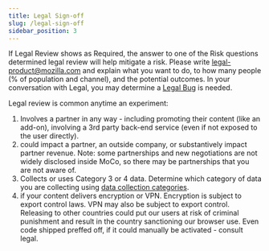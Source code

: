 ```yaml
---
title: Legal Sign-off 
slug: /legal-sign-off
sidebar_position: 3
---
```


If Legal Review shows as Required, the answer to one of the Risk questions determined legal review will help mitigate a risk.  Please write legal-product@mozilla.com and explain what you want to do, to how many people (% of population and channel), and the potential outcomes.   In your conversation with Legal, you may determine a [Legal Bug](https://bugzilla.mozilla.org/enter_bug.cgi?product=Legal&component=Product%20-%20data) is needed.

Legal review is common anytime an experiment:
1. Involves a partner in any way - including promoting their content (like an add-on), involving a 3rd party back-end service (even if not exposed to the user directly).
2. could impact a partner, an outside company, or substantively impact partner revenue. Note: some partnerships and new negotiations are not widely disclosed inside MoCo, so there may be partnerships that you are not aware of.
3. Collects or uses Category 3 or 4 data. Determine which category of data you are collecting using [data collection categories](https://wiki.mozilla.org/Firefox/Data_Collection#Data_Collection_Categories).  
4. if your content delivers encryption or VPN.  Encryption is subject to export control laws.  VPN may also be subject to export control.  Releasing to other countries could put our users at risk of criminal punishment and result in the country sanctioning our browser use.  Even code shipped preffed off, if it could manually be activated - consult legal. 



